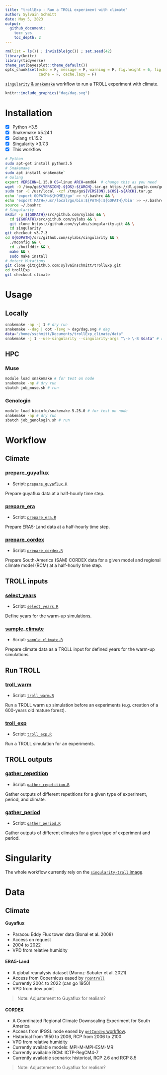 ```yaml
---
title: "trollExp - Run a TROLL experiment with climate"
author: Sylvain Schmitt
date: May 5, 2023
output:
  github_document: 
    toc: yes
    toc_depth: 2
---
```


```r
rm(list = ls()) ; invisible(gc()) ; set.seed(42)
library(knitr)
library(tidyverse)
theme_set(bayesplot::theme_default())
opts_chunk$set(echo = F, message = F, warning = F, fig.height = 6, fig.width = 8,
               cache = F, cache.lazy = F)
```

[`singularity` & `snakemake`](https://github.com/sylvainschmitt/snakemake_singularity) workflow to run a TROLL experiment with climate.

```r
knitr::include_graphics("dag/dag.svg")
```

# Installation

- [x] Python ≥3.5
- [x] Snakemake ≥5.24.1
- [x] Golang ≥1.15.2
- [x] Singularity ≥3.7.3
- [x] This workflow

```bash
# Python
sudo apt-get install python3.5
# Snakemake
sudo apt install snakemake`
# Golang
export VERSION=1.15.8 OS=linux ARCH=amd64  # change this as you need
wget -O /tmp/go${VERSION}.${OS}-${ARCH}.tar.gz https://dl.google.com/go/go${VERSION}.${OS}-${ARCH}.tar.gz && \
sudo tar -C /usr/local -xzf /tmp/go${VERSION}.${OS}-${ARCH}.tar.gz
echo 'export GOPATH=${HOME}/go' >> ~/.bashrc && \
echo 'export PATH=/usr/local/go/bin:${PATH}:${GOPATH}/bin' >> ~/.bashrc && \
source ~/.bashrc
# Singularity
mkdir -p ${GOPATH}/src/github.com/sylabs && \
  cd ${GOPATH}/src/github.com/sylabs && \
  git clone https://github.com/sylabs/singularity.git && \
  cd singularity
git checkout v3.7.3
cd ${GOPATH}/src/github.com/sylabs/singularity && \
  ./mconfig && \
  cd ./builddir && \
  make && \
  sudo make install
# detect Mutations
git clone git@github.com:sylvainschmitt/trollExp.git
cd trollExp
git checkout climate
```

# Usage

## Locally

```bash
snakemake -np -j 1 # dry run
snakemake --dag | dot -Tsvg > dag/dag.svg # dag
data="/home/sschmitt/Documents/trollExp_climate/data"
snakemake -j 1 --use-singularity --singularity-args "\-e \-B $data" # run
```

## HPC

### Muse

```bash
module load snakemake # for test on node
snakemake -np # dry run
sbatch job_muse.sh # run
```

### Genologin

```bash
module load bioinfo/snakemake-5.25.0 # for test on node
snakemake -np # dry run
sbatch job_genologin.sh # run
```


# Workflow

## Climate

### [prepare_guyaflux](https://github.com/sylvainschmitt/trollExp/blob/climate/rules/prepare_guyaflux.smk)

* Script: [`prepare_guyaflux.R`](https://github.com/sylvainschmitt/trollExp/blob/climate/scripts/prepare_guyaflux.R)

Prepare guyaflux data at a half-hourly time step.

### [prepare_era](https://github.com/sylvainschmitt/trollExp/blob/climate/rules/prepare_era.smk)

* Script: [`prepare_era.R`](https://github.com/sylvainschmitt/trollExp/blob/climate/scripts/prepare_era.R)

Prepare ERA5-Land data at a half-hourly time step.

### [prepare_cordex](https://github.com/sylvainschmitt/trollExp/blob/climate/rules/prepare_cordex.smk)

* Script: [`prepare_cordex.R`](https://github.com/sylvainschmitt/trollExp/blob/climate/scripts/prepare_cordex.R)

Prepare South-America (SAM) CORDEX data for a given model and regional climate model (RCM) at a half-hourly time step.

## TROLL inputs

### [select_years](https://github.com/sylvainschmitt/trollExp/blob/climate/rules/select_years.smk)

* Script: [`select_years.R`](https://github.com/sylvainschmitt/trollExp/blob/climate/scripts/select_years.R)

Define years for the warm-up simulations.

### [sample_climate](https://github.com/sylvainschmitt/trollExp/blob/climate/rules/sample_climate.smk)

* Script: [`sample_climate.R`](https://github.com/sylvainschmitt/trollExp/blob/climate/scripts/sample_climate.R)

Prepare climate data as a TROLL input for defined years for the warm-up simulations.

## Run TROLL

### [troll_warm](https://github.com/sylvainschmitt/trollExp/blob/climate/rules/troll_warm.smk)

* Script: [`troll_warm.R`](https://github.com/sylvainschmitt/trollExp/blob/climate/scripts/troll_warm.R)

Run a TROLL warm up simulation before an experiments (e.g. creation of a 600-years old mature forest).

### [troll_exp](https://github.com/sylvainschmitt/trollExp/blob/climate/rules/troll_exp.smk)

* Script: [`troll_exp.R`](https://github.com/sylvainschmitt/trollExp/blob/climate/scripts/troll_exp.R)

Run a TROLL simulation for an experiments.

## TROLL outputs

### [gather_repetition](https://github.com/sylvainschmitt/trollExp/blob/climate/rules/gather_repetition.smk)

* Script: [`gather_repetition.R`](https://github.com/sylvainschmitt/trollExp/blob/climate/scripts/gather_repetition.R)

Gather outputs of different repetitions for a given type of experiment, period, and climate.

### [gather_period](https://github.com/sylvainschmitt/trollExp/blob/climate/rules/gather_period.smk)

* Script: [`gather_period.R`](https://github.com/sylvainschmitt/trollExp/blob/climate/scripts/gather_period.R)

Gather outputs of different climates for a given type of experiment and period.

# Singularity

The whole workflow currently rely on the [`singularity-troll` image](https://github.com/sylvainschmitt/singularity-troll).

# Data

## Climate

#### **Guyaflux**

* Paracou Eddy Flux tower data (Bonal et al. 2008) 
* Access on request
* 2004 to 2022
* VPD from relative humidity

#### **ERA5-Land**

* A global reanalysis dataset (Munoz-Sabater et al. 2021) 
* Access from Copernicus eased by [`rcontroll`](https://sylvainschmitt.github.io/rcontroll/articles/climate.html)
* Currently 2004 to 2022 (can go 1950)
* VPD from dew point

> Note: Adjustement to Guyaflux for realism?

#### **CORDEX**

* A Coordinated Regional Climate Downscaling Experiment for South America 
* Access from IPGSL node eased by [`getCordex` workflow](https://github.com/sylvainschmitt/getCordex).
* Historical from 1950 to 2006, RCP from 2006 to 2100
* VPD from relative humidity
* Currently available models: MPI-M-MPI-ESM-MR
* Currently available RCM: ICTP-RegCM4-7
* Currently available scenario: historical, RCP 2.6 and RCP 8.5

> Note: Adjustement to Guyaflux for realism?
